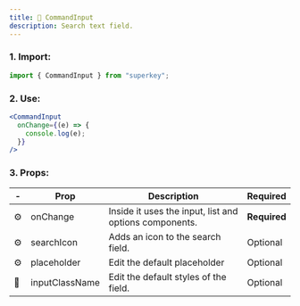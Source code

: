 ```yaml
---
title: 🎨 CommandInput
description: Search text field.
---
```


### 1. Import:

```jsx
import { CommandInput } from "superkey";
```

### 2. Use:

```jsx
<CommandInput
  onChange={(e) => {
    console.log(e);
  }}
/>
```

### 3. Props:

| -   | Prop           | Description                                            | Required     |
| --- | -------------- | ------------------------------------------------------ | ------------ |
| ⚙️  | onChange       | Inside it uses the input, list and options components. | **Required** |
| ⚙️  | searchIcon     | Adds an icon to the search field.                      | Optional     |
| ⚙️  | placeholder    | Edit the default placeholder                           | Optional     |
| 🎨  | inputClassName | Edit the default styles of the field.                  | Optional     |
